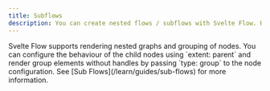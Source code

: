 ```yaml
---
title: Subflows
description: You can create nested flows / subflows with Svelte Flow. Here you can see how to implement them.
---
```



<ExampleLayout>
Svelte Flow supports rendering nested graphs and grouping of nodes. You can configure the behaviour of the child nodes using `extent: parent` and render group elements without handles by passing `type: group` to the node configuration. See [Sub Flows](/learn/guides/sub-flows) for more information.

<ExampleViewer codePath="examples/layout/subflows" />

</ExampleLayout>
